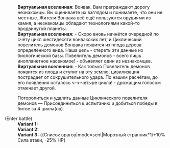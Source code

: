{{Диалог Начало}}
:'''Виртуальная вселенная:''' Вонвак. Вам преграждают дорогу незнакомцы. Вы оцениваете их взглядом и понимаете, что они не местные. Жители Вонвака всё ещё пользуются орудиями из камня, а незнакомцы обладают технологиями какой-то продвинутой планеты.
:'''Виртуальная вселенная:''' - Скоро вновь начнётся очередной по счёту цикл шестидесяти вонвакских лет, и Циклический повелитель демонов Вонвака появится из плода дерева определённого вида. Наша цель - стереть эти данные из биологической базы. Повелитель демонов - всего лишь инопланетное насекомое! - объявляет один из незнакомцев.
:'''Виртуальная вселенная:''' - Как только Повелитель демонов появится из плода и ступит на эту землю, цивилизация пострадает от сокрушительного удара. По нашим расчётам, до его появления осталось ч-ч-четыре цикла! - дрожащим голосом отмечает другой.
:{{Диалог|Звезда}} Поторопиться и удалить данные Циклического повелителя демонов &mdash; Присоединиться к испытанию и добиться победы в битве за 4 цикла(ов).
;(Enter battle)
:'''Variant 1:''' {{Список врагов|mode=sent|Автоматон-гризли*1/+10% Сила атаки, -25% НР}}
:'''Variant 2:''' {{Список врагов|mode=sent|Отродье ветра*2/+10% Сила атаки, -25% НР; Буревестник*1/+10% Сила атаки, -25% НР}}
:'''Variant 3:''' {{Список врагов|mode=sent|Морозный странник*1/+10% Сила атаки, -25% НР}
{{Диалог Конец}}